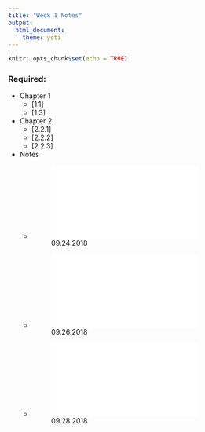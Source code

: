 ```yaml
---
title: "Week 1 Notes"
output: 
  html_document: 
    theme: yeti
---
```


```r
knitr::opts_chunk$set(echo = TRUE)
```

### Required:

- Chapter 1
    - [1.1]
    - [1.3]
- Chapter 2
    - [2.2.1]
    - [2.2.2]
    - [2.2.3]
- Notes
    - ![09.24.2018](09.24.2018.pdf)
    - ![09.26.2018](09.26.2018.pdf)
    - ![09.28.2018](09.28.2018.pdf)